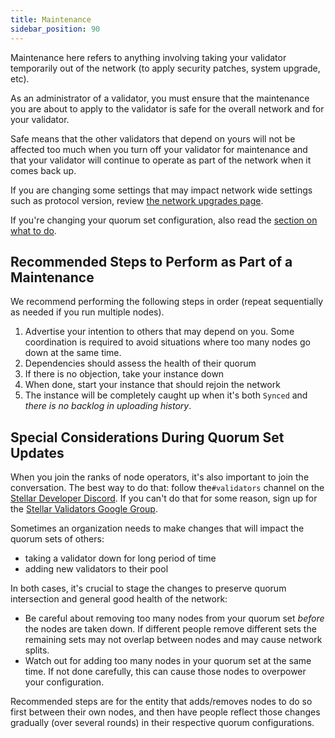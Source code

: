 ```yaml
---
title: Maintenance
sidebar_position: 90
---
```


Maintenance here refers to anything involving taking your validator temporarily out of the network (to apply security patches, system upgrade, etc).

As an administrator of a validator, you must ensure that the maintenance you are about to apply to the validator is safe for the overall network and for your validator.

Safe means that the other validators that depend on yours will not be affected too much when you turn off your validator for maintenance and that your validator will continue to operate as part of the network when it comes back up.

If you are changing some settings that may impact network wide settings such as protocol version, review [the network upgrades page](./network-upgrades.mdx).

If you're changing your quorum set configuration, also read the [section on what to do](#special-considerations-during-quorum-set-updates).

## Recommended Steps to Perform as Part of a Maintenance

We recommend performing the following steps in order (repeat sequentially as needed if you run multiple nodes).

1. Advertise your intention to others that may depend on you. Some coordination is required to avoid situations where too many nodes go down at the same time.
2. Dependencies should assess the health of their quorum
3. If there is no objection, take your instance down
4. When done, start your instance that should rejoin the network
5. The instance will be completely caught up when it's both `Synced` and _there is no backlog in uploading history_.

## Special Considerations During Quorum Set Updates

When you join the ranks of node operators, it's also important to join the conversation. The best way to do that: follow the`#validators` channel on the [Stellar Developer Discord](https://discord.gg/stellardev).  If you can't do that for some reason, sign up for the [Stellar Validators Google Group](https://groups.google.com/forum/#!forum/stellar-validators). 

Sometimes an organization needs to make changes that will impact the quorum sets of others:

- taking a validator down for long period of time
- adding new validators to their pool

In both cases, it's crucial to stage the changes to preserve quorum intersection and general good health of the network:

- Be careful about removing too many nodes from your quorum set _before_ the nodes are taken down. If different people remove different sets the remaining sets may not overlap between nodes and may cause network splits.
- Watch out for adding too many nodes in your quorum set at the same time. If not done carefully, this can cause those nodes to overpower your configuration.

Recommended steps are for the entity that adds/removes nodes to do so first between their own nodes, and then have people reflect those changes gradually (over several rounds) in their respective quorum configurations.
